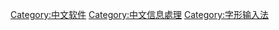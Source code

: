 {{catmore}}
[[Category:中文软件|Category:中文软件]]
[[Category:中文信息處理|Category:中文信息處理]]
[[Category:字形输入法|Category:字形输入法]]